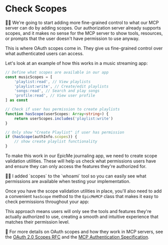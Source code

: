 # Check Scopes

👨‍💼 We're going to start adding more fine-grained control to what our MCP server can do by adding scopes. Our authorization server already supports scopes, and it makes no sense for the MCP server to show tools, resources, or prompts that the user doesn't have permission to use anyway.

This is where OAuth scopes come in. They give us fine-grained control over what authenticated users can access.

Let's look at an example of how this works in a music streaming app:

```ts
// Define what scopes are available in our app
const musicScopes = [
	'playlist:read', // View playlists
	'playlist:write', // Create/edit playlists
	'songs:read', // Search and play songs
	'profile:read', // View user profile
] as const

// Check if user has permission to create playlists
function hasScope(userScopes: Array<string>) {
	return userScopes.includes('playlist:write')
}

// Only show "Create Playlist" if user has permission
if (hasScope(authInfo.scopes)) {
	// show create playlist functionality
}
```

To make this work in our EpicMe journaling app, we need to create scope validation utilities. These will help us check what permissions users have and ensure they can only access the features they're authorized for.

<callout-info>
	🧝‍♀️ I added `scopes` to the `whoami` tool so you can easily see what
	permissions are available when testing your implementation.
</callout-info>

Once you have the scope validation utilities in place, you'll also need to add a convenient `hasScope` method to the `EpicMeMCP` class that makes it easy to check permissions throughout your app:

This approach means users will only see the tools and features they're actually authorized to use, creating a smooth and intuitive experience that matches their permission level.

📜 For more details on OAuth scopes and how they work in MCP servers, see the [OAuth 2.0 Scopes RFC](https://tools.ietf.org/html/rfc6749#section-3.3) and the [MCP Authentication Specification](https://modelcontextprotocol.io/specification/2025-06-18/server/auth).
